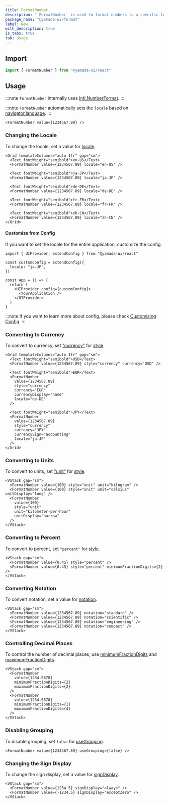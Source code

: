 ```yaml
---
title: FormatNumber
description: "`FormatNumber` is used to format numbers to a specific locale and options."
package_name: "@yamada-ui/format"
label: New
with_description: true
is_tabs: true
tab: Usage
---
```


## Import

```ts
import { FormatNumber } from "@yamada-ui/react"
```

## Usage

:::note
`FormatNumber` internally uses [Intl.NumberFormat](https://developer.mozilla.org/en-US/docs/Web/JavaScript/Reference/Global_Objects/Intl/NumberFormat).
:::

:::note
`FormatNumber` automatically sets the `locale` based on [navigator.language](https://developer.mozilla.org/en-US/docs/Web/API/Navigator/language).
:::

```tsx
<FormatNumber value={1234567.89} />
```

### Changing the Locale

To change the locale, set a value for [locale](https://developer.mozilla.org/en-US/docs/Web/JavaScript/Reference/Global_Objects/Intl/NumberFormat/NumberFormat#locales).

```tsx
<Grid templateColumns="auto 1fr" gap="sm">
  <Text fontWeight="semibold">en-US</Text>
  <FormatNumber value={1234567.89} locale="en-US" />

  <Text fontWeight="semibold">ja-JP</Text>
  <FormatNumber value={1234567.89} locale="ja-JP" />

  <Text fontWeight="semibold">de-DE</Text>
  <FormatNumber value={1234567.89} locale="de-DE" />

  <Text fontWeight="semibold">fr-FR</Text>
  <FormatNumber value={1234567.89} locale="fr-FR" />

  <Text fontWeight="semibold">zh-CN</Text>
  <FormatNumber value={1234567.89} locale="zh-CN" />
</Grid>
```

#### Customize from Config

If you want to set the locale for the entire application, customize the config.

```tsx live=false
import { UIProvider, extendConfig } from "@yamada-ui/react"

const customConfig = extendConfig({
  locale: "ja-JP",
})

const App = () => {
  return (
    <UIProvider config={customConfig}>
      <YourApplication />
    </UIProvider>
  )
}
```

:::note
If you want to learn more about config, please check [Customizing Config](/styled-system/configure/customize-config).
:::

### Converting to Currency

To convert to currency, set ["currency"](https://developer.mozilla.org/en-US/docs/Web/JavaScript/Reference/Global_Objects/Intl/NumberFormat/NumberFormat#currency) for [style](https://developer.mozilla.org/en-US/docs/Web/JavaScript/Reference/Global_Objects/Intl/NumberFormat/NumberFormat#style).

```tsx
<Grid templateColumns="auto 1fr" gap="sm">
  <Text fontWeight="semibold">USD</Text>
  <FormatNumber value={1234567.89} style="currency" currency="USD" />

  <Text fontWeight="semibold">EUR</Text>
  <FormatNumber
    value={1234567.89}
    style="currency"
    currency="EUR"
    currencyDisplay="name"
    locale="de-DE"
  />

  <Text fontWeight="semibold">JPY</Text>
  <FormatNumber
    value={1234567.89}
    style="currency"
    currency="JPY"
    currencySign="accounting"
    locale="ja-JP"
  />
</Grid>
```

### Converting to Units

To convert to units, set ["unit"](https://developer.mozilla.org/en-US/docs/Web/JavaScript/Reference/Global_Objects/Intl/NumberFormat/NumberFormat#unit) for [style](https://developer.mozilla.org/en-US/docs/Web/JavaScript/Reference/Global_Objects/Intl/NumberFormat/NumberFormat#style).

```tsx
<VStack gap="sm">
  <FormatNumber value={100} style="unit" unit="kilogram" />
  <FormatNumber value={100} style="unit" unit="celsius" unitDisplay="long" />
  <FormatNumber
    value={100}
    style="unit"
    unit="kilometer-per-hour"
    unitDisplay="narrow"
  />
</VStack>
```

### Converting to Percent

To convert to percent, set `"percent"` for [style](https://developer.mozilla.org/en-US/docs/Web/JavaScript/Reference/Global_Objects/Intl/NumberFormat/NumberFormat#style).

```tsx
<VStack gap="sm">
  <FormatNumber value={0.45} style="percent" />
  <FormatNumber value={0.45} style="percent" minimumFractionDigits={2} />
</VStack>
```

### Converting Notation

To convert notation, set a value for [notation](https://developer.mozilla.org/en-US/docs/Web/JavaScript/Reference/Global_Objects/Intl/NumberFormat/NumberFormat#notation).

```tsx
<VStack gap="sm">
  <FormatNumber value={1234567.89} notation="standard" />
  <FormatNumber value={1234567.89} notation="scientific" />
  <FormatNumber value={1234567.89} notation="engineering" />
  <FormatNumber value={1234567.89} notation="compact" />
</VStack>
```

### Controlling Decimal Places

To control the number of decimal places, use [minimumFractionDigits](https://developer.mozilla.org/en-US/docs/Web/JavaScript/Reference/Global_Objects/Intl/NumberFormat/NumberFormat#minimumfractiondigits) and [maximumFractionDigits](https://developer.mozilla.org/en-US/docs/Web/JavaScript/Reference/Global_Objects/Intl/NumberFormat/NumberFormat#maximumfractiondigits).

```tsx
<VStack gap="sm">
  <FormatNumber
    value={1234.5678}
    minimumFractionDigits={2}
    maximumFractionDigits={2}
  />
  <FormatNumber
    value={1234.5678}
    minimumFractionDigits={1}
    maximumFractionDigits={4}
  />
</VStack>
```

### Disabling Grouping

To disable grouping, set `false` for [useGrouping](https://developer.mozilla.org/en-US/docs/Web/JavaScript/Reference/Global_Objects/Intl/NumberFormat/NumberFormat#usegrouping).

```tsx
<FormatNumber value={1234567.89} useGrouping={false} />
```

### Changing the Sign Display

To change the sign display, set a value for [signDisplay](https://developer.mozilla.org/en-US/docs/Web/JavaScript/Reference/Global_Objects/Intl/NumberFormat/NumberFormat#signdisplay).

```tsx
<VStack gap="sm">
  <FormatNumber value={1234.5} signDisplay="always" />
  <FormatNumber value={-1234.5} signDisplay="exceptZero" />
</VStack>
```
